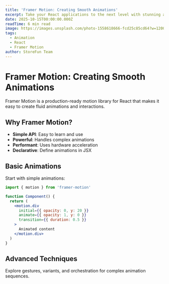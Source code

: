 ```yaml
---
title: 'Framer Motion: Creating Smooth Animations'
excerpt: Take your React applications to the next level with stunning animations and transitions using Framer Motion.
date: 2025-10-15T00:00:00.000Z
readTime: 6 min read
image: https://images.unsplash.com/photo-1558618666-fcd25c85cd64?w=1200&q=80
tags:
  - Animation
  - React
  - Framer Motion
author: StoreFun Team
---
```


# Framer Motion: Creating Smooth Animations

Framer Motion is a production-ready motion library for React that makes it easy to create fluid animations and interactions.

## Why Framer Motion?

- **Simple API**: Easy to learn and use
- **Powerful**: Handles complex animations
- **Performant**: Uses hardware acceleration
- **Declarative**: Define animations in JSX

## Basic Animations

Start with simple animations:

```jsx
import { motion } from 'framer-motion'

function Component() {
  return (
    <motion.div
      initial={{ opacity: 0, y: 20 }}
      animate={{ opacity: 1, y: 0 }}
      transition={{ duration: 0.5 }}
    >
      Animated content
    </motion.div>
  )
}
```

## Advanced Techniques

Explore gestures, variants, and orchestration for complex animation sequences.

